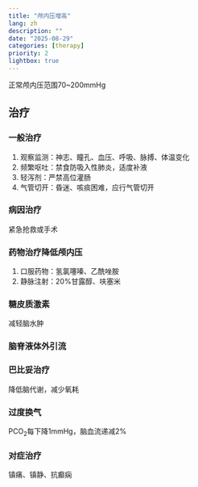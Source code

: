```yaml
---
title: "颅内压增高"
lang: zh
description: ""
date: "2025-08-29"
categories: [therapy]
priority: 2
lightbox: true
---
```


正常颅内压范围70\~200mmHg

## 治疗

### 一般治疗

1.  观察监测：神志、瞳孔、血压、呼吸、脉搏、体温变化
2.  频繁呕吐：禁食防吸入性肺炎，适度补液
3.  轻泻剂：严禁高位灌肠
4.  气管切开：昏迷、咳痰困难，应行气管切开

### 病因治疗

紧急抢救或手术

### 药物治疗降低颅内压

1.  口服药物：氢氯噻嗪、乙酰唑胺
2.  静脉注射：20%甘露醇、呋塞米

### 糖皮质激素

减轻脑水肿

### 脑脊液体外引流

### 巴比妥治疗

降低脑代谢，减少氧耗

### 过度换气

PCO~2~每下降1mmHg，脑血流递减2%

### 对症治疗

镇痛、镇静、抗癫痫